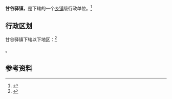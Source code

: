 {{中国乡级行政区|61/06/02/110/000}}

'''甘谷驿镇'''，是{{PRC admin/fullname|61/06/02/110/000|3}}下辖的一个[[乡镇|乡镇]]级行政单位。<ref>{{PRC admin/ref sgc|{{PRC admin/parent|61/06/02/110/000}}}}</ref>

== 行政区划 ==

甘谷驿镇下辖以下地区：<ref>{{PRC admin/ref sgc|61/06/02/110/000}}</ref>

{{PRC admin/children|61/06/02/110/000}}。

== 参考资料 ==

{{reflist}}

{{行政区划小作品}}
{{PRC admin/navcat|61/06/02/110/000}}